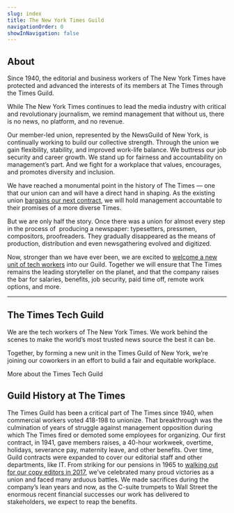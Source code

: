 ```yaml
---
slug: index
title: The New York Times Guild
navigationOrder: 0
showInNavigation: false
---
```

## About

Since 1940, the editorial and business workers of The New York Times have protected and advanced the interests of its members at The Times through the Times Guild.

While The New York Times continues to lead the media industry with critical and revolutionary journalism, we remind management that without us, there is no news, no platform, and no revenue.

Our member-led union, represented by the NewsGuild of New York, is continually working to build our collective strength. Through the union we gain flexibility, stability, and improved work-life balance. We buttress our job security and career growth. We stand up for fairness and accountability on management’s part. And we fight for a workplace that values, encourages, and promotes diversity and inclusion.

We have reached a monumental point in the history of The Times — one that our union can and will have a direct hand in shaping. As the existing union [bargains our next contract](/contract-campaign), we will hold management accountable to their promises of a more diverse Times.

But we are only half the story. Once there was a union for almost every step in the process of  producing a newspaper: typesetters, pressmen, compositors, proofreaders. They gradually disappeared as the means of production, distribution and even newsgathering evolved and digitized.

Now, stronger than we have ever been, we are excited to [welcome a new unit of tech workers](/tech) into our Guild. Together we will ensure that The Times remains the leading storyteller on the planet, and that the company raises the bar for salaries, benefits, job security, paid time off, remote work options, and more.

- - -

## The Times Tech Guild

We are the tech workers of The New York Times. We work behind the scenes to make the world’s most trusted news source the best it can be.

Together, by forming a new unit in the Times Guild of New York, we’re joining our coworkers in an effort to build a fair and equitable workplace.

<CallToAction to="/tech">More about the Times Tech Guild</CallToAction>

<FullBleedImage alt="New York Times employees striking with signs outside The New York Times building" src="/images/screen-shot-2021-02-16-at-6.41-2.png" />

## Guild History at The Times

The Times Guild has been a critical part of The Times since 1940, when commercial workers voted 418-198 to unionize. That breakthrough was the culmination of years of struggle against management opposition during which The Times fired or demoted some employees for organizing. Our first contract, in 1941, gave members raises, a 40-hour workweek, overtime, holidays, severance pay, maternity leave, and other benefits. Over time, Guild contracts were expanded to cover our editorial staff and other departments, like IT. From striking for our pensions in 1965 to [walking out for our copy editors in 2017](https://www.huffpost.com/entry/new-york-times-copy-desk-walkout_n_595527bce4b02734df30a8eb), we’ve celebrated many proud victories as a union and faced many arduous battles. We made sacrifices during the company’s lean years and now, as the C-suite trumpets to Wall Street the enormous recent financial successes our work has delivered to stakeholders, we expect to reap the benefits.

<FullBleedImage alt="Three images of workplace actions by Guild members" src="/images/Frame_37-3.png" />

<RecentPapers />
